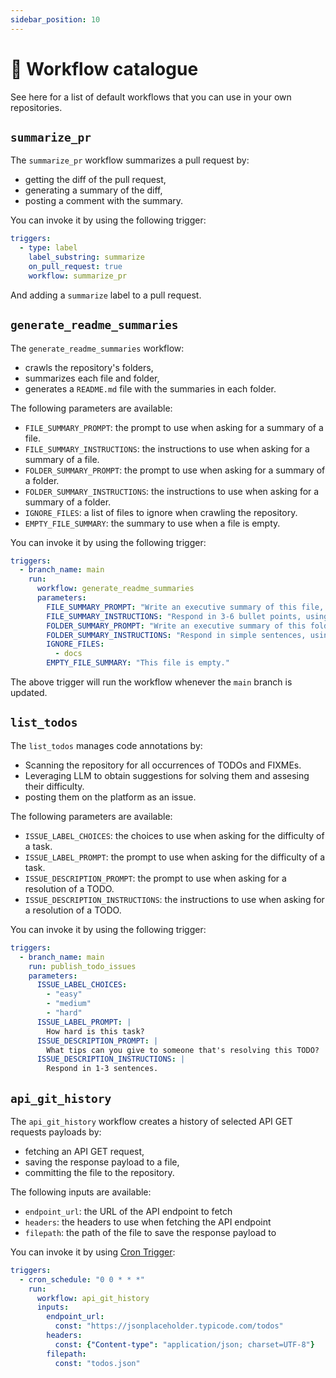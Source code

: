 ```yaml
---
sidebar_position: 10
---
```


# 🌊 Workflow catalogue

See here for a list of default workflows that you can use in your own repositories.

## `summarize_pr`

The `summarize_pr` workflow summarizes a pull request by:
- getting the diff of the pull request,
- generating a summary of the diff,
- posting a comment with the summary.

You can invoke it by using the following trigger:

```yaml
triggers:
  - type: label
    label_substring: summarize
    on_pull_request: true
    workflow: summarize_pr
```

And adding a `summarize` label to a pull request.

## `generate_readme_summaries`

The `generate_readme_summaries` workflow:
- crawls the repository's folders,
- summarizes each file and folder,
- generates a `README.md` file with the summaries in each folder.

The following parameters are available:
- `FILE_SUMMARY_PROMPT`: the prompt to use when asking for a summary of a file.
- `FILE_SUMMARY_INSTRUCTIONS`: the instructions to use when asking for a summary of a file.
- `FOLDER_SUMMARY_PROMPT`: the prompt to use when asking for a summary of a folder.
- `FOLDER_SUMMARY_INSTRUCTIONS`: the instructions to use when asking for a summary of a folder.
- `IGNORE_FILES`: a list of files to ignore when crawling the repository.
- `EMPTY_FILE_SUMMARY`: the summary to use when a file is empty.

You can invoke it by using the following trigger:

```yaml
triggers:
  - branch_name: main
    run:
      workflow: generate_readme_summaries
      parameters:
        FILE_SUMMARY_PROMPT: "Write an executive summary of this file, intended for someone seeing it for the first time. Write 3-6 bullet points, prefixed with emojis."
        FILE_SUMMARY_INSTRUCTIONS: "Respond in 3-6 bullet points, using plenty of emojis."
        FOLDER_SUMMARY_PROMPT: "Write an executive summary of this folder, intended for someone seeing it for the first time. Respond in 3-5 sentences."
        FOLDER_SUMMARY_INSTRUCTIONS: "Respond in simple sentences, using plenty of emojis."
        IGNORE_FILES:
          - docs
        EMPTY_FILE_SUMMARY: "This file is empty."
```

The above trigger will run the workflow whenever the `main` branch is updated.

## `list_todos`

The `list_todos` manages code annotations by: 
- Scanning the repository for all occurrences of TODOs and FIXMEs.
- Leveraging LLM to obtain suggestions for solving them and assesing their difficulty.
- posting them on the platform as an issue.

The following parameters are available:
- `ISSUE_LABEL_CHOICES`: the choices to use when asking for the difficulty of a task.
- `ISSUE_LABEL_PROMPT`: the prompt to use when asking for the difficulty of a task.
- `ISSUE_DESCRIPTION_PROMPT`: the prompt to use when asking for a resolution of a TODO.
- `ISSUE_DESCRIPTION_INSTRUCTIONS`: the instructions to use when asking for a resolution of a TODO.

You can invoke it by using the following trigger:

```yaml
triggers:
  - branch_name: main
    run: publish_todo_issues
    parameters:
      ISSUE_LABEL_CHOICES:
        - "easy"
        - "medium"
        - "hard"
      ISSUE_LABEL_PROMPT: |
        How hard is this task?
      ISSUE_DESCRIPTION_PROMPT: |
        What tips can you give to someone that's resolving this TODO?
      ISSUE_DESCRIPTION_INSTRUCTIONS: |
        Respond in 1-3 sentences.
```

## `api_git_history`

The `api_git_history` workflow creates a history of selected API GET requests payloads by:
- fetching an API GET request,
- saving the response payload to a file,
- committing the file to the repository.

The following inputs are available:
- `endpoint_url`: the URL of the API endpoint to fetch
- `headers`: the headers to use when fetching the API endpoint
- `filepath`: the path of the file to save the response payload to

You can invoke it by using [Cron Trigger](/reference/triggers#-properties-of-different-triggers):

```yaml
triggers:
  - cron_schedule: "0 0 * * *"
    run: 
      workflow: api_git_history
      inputs: 
        endpoint_url: 
          const: "https://jsonplaceholder.typicode.com/todos"
        headers: 
          const: {"Content-type": "application/json; charset=UTF-8"}
        filepath:
          const: "todos.json"
```
